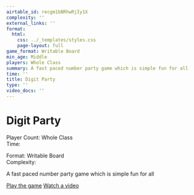 ```yaml
---
airtable_id: recgm1bBRhwRjIy1X
complexity: ''
external_links: ''
format:
  html:
    css: ../_templates/styles.css
    page-layout: full
game_format: Writable Board
min_age: Middle
players: Whole Class
summary: A fast paced number party game which is simple fun for all
time: ''
title: Digit Party
type: ''
video_docs: ''
---
```


# Digit Party

:::{.game-info-box}
:::{.game-stats}
:::{.left-stats}
Player Count: Whole Class  
Time: 
:::
:::{.right-stats}
Format: Writable Board  
Complexity: 
:::
:::
:::

A fast paced number party game which is simple fun for all

:::{.game-actions}
<a href="#" class="btn btn-play"><i class="fa fa-gamepad"></i> Play the game</a>
<a href="#" class="btn btn-watch"><i class="fa fa-video"></i> Watch a video</a>
:::